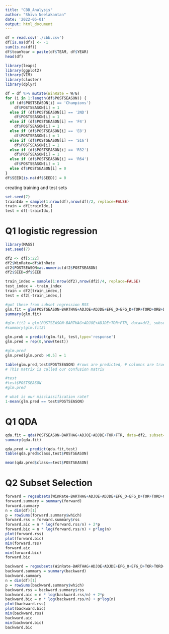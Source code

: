 ```yaml
---
title: "CBB_Analysis"
author: "Shiva Neelakantan"
date: '2022-05-01'
output: html_document
---
```


```r
df = read.csv('./cbb.csv')
df[is.na(df)] <- -1
sum(is.na(df))
df$teamYear = paste(df$TEAM, df$YEAR)
head(df)
```

```r
library(leaps)
library(ggplot2)
library(VIM)
library(cluster)
library(dplyr)
```

```r
df = df %>% mutate(WinRate = W/G)
for (i in 1:length(df$POSTSEASON)) {
  if (df$POSTSEASON[i] == 'Champions')
    df$POSTSEASON[i] = 1
  else if (df$POSTSEASON[i] == '2ND')
    df$POSTSEASON[i] = 1
  else if (df$POSTSEASON[i] == 'F4')
    df$POSTSEASON[i] = 1
  else if (df$POSTSEASON[i] == 'E8')
    df$POSTSEASON[i] = 1
  else if (df$POSTSEASON[i] == 'S16')
    df$POSTSEASON[i] = 1
  else if (df$POSTSEASON[i] == 'R32')
    df$POSTSEASON[i] = 1
  else if (df$POSTSEASON[i] == 'R64')
    df$POSTSEASON[i] = 1
  else df$POSTSEASON[i] = 0
}
df$SEED[is.na(df$SEED)] = 0
```

creating training and test sets
```r
set.seed(7)
trainIdx = sample(1:nrow(df),nrow(df)/2, replace=FALSE)
train = df[trainIdx,]
test = df[-trainIdx,]

```


# Q1 logistic regression
```r
library(MASS)
set.seed(7)

df2 <- df[5:22]
df2$WinRate=df$WinRate
df2$POSTSEASON=as.numeric(df2$POSTSEASON)
df2$SEED=df$SEED

train_index = sample(1:nrow(df2),nrow(df2)/4, replace=FALSE)
test_index = -train_index
train = df2[train_index,]
test = df2[-train_index,]

#got these from subset regression RSS
glm.fit = glm(POSTSEASON~BARTHAG+ADJOE+ADJDE+EFG_O+EFG_D+TOR+TORD+ORB+DRB+FTR+X3P_D+ADJ_T, data=df2, subset=train_index, family='binomial')
summary(glm.fit)

#glm.fit2 = glm(POSTSEASON~BARTHAG+ADJOE+ADJDE+TOR+FTR, data=df2, subset=train_index, family='binomial')
#summary(glm.fit2)
```

```r
glm.prob = predict(glm.fit, test,type='response') 
glm.pred = rep(0,nrow(test))

#glm.pred
glm.pred[glm.prob >0.5] = 1

table(glm.pred,test$POSTSEASON) #rows are predicted, # columns are true 
# This matrix is called our confusion matrix

#test
#test$POSTSEASON
#glm.pred

# what is our misclassification rate? 
1-mean(glm.pred == test$POSTSEASON)
```

# Q1 QDA
```r
qda.fit = qda(POSTSEASON~BARTHAG+ADJOE+ADJDE+TOR+FTR, data=df2, subset=train_index)
summary(qda.fit)

qda.pred = predict(qda.fit,test)
table(qda.pred$class,test$POSTSEASON)

mean(qda.pred$class==test$POSTSEASON)
```

# Q2 Subset Selection
```r
forward = regsubsets(WinRate~BARTHAG+ADJOE+ADJDE+EFG_O+EFG_D+TOR+TORD+ORB+DRB+FTR+X2P_O+X2P_D+X3P_O+X3P_D+ADJ_T+SEED, data=df, nvmax=24, method='forward')
forward.summary = summary(forward)
forward.summary
n = dim(df)[1]
p = rowSums(forward.summary$which)
forward.rss = forward.summary$rss
forward.aic = n * log(forward.rss/n) + 2*p
forward.bic = n * log(forward.rss/n) + p*log(n)
plot(forward.rss)
plot(forward.bic)
min(forward.rss)
forward.aic
min(forward.bic)
forward.bic
```

```r
backward = regsubsets(WinRate~BARTHAG+ADJOE+ADJDE+EFG_O+EFG_D+TOR+TORD+ORB+DRB+FTR+X2P_O+X2P_D+X3P_O+X3P_D+ADJ_T+SEED, data=df, nvmax=24, method='backward')
backward.summary = summary(backward)
backward.summary
n = dim(df)[1]
p = rowSums(backward.summary$which)
backward.rss = backward.summary$rss
backward.aic = n * log(backward.rss/n) + 2*p
backward.bic = n * log(backward.rss/n) + p*log(n)
plot(backward.rss)
plot(backward.bic)
min(backward.rss)
backward.aic
min(backward.bic)
backward.bic
```
